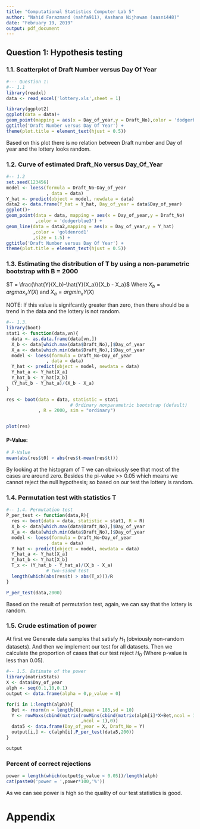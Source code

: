 ```yaml
---
title: "Computational Statistics Computer Lab 5"
author: "Nahid Farazmand (nahfa911), Aashana Nijhawan (aasni448)"
date: "February 19, 2019"
output: pdf_document
---
```

## Question 1: Hypothesis testing
### 1.1. Scatterplot of Draft Number versus Day Of Year
```r
#--- Question 1:
#-- 1.1
library(readxl)
data <- read_excel('lottery.xls',sheet = 1)

library(ggplot2)
ggplot(data = data)+
geom_point(mapping = aes(x = Day_of_year,y = Draft_No),color = 'dodgerblue3') + 
ggtitle('Draft Number versus Day Of Year') +
theme(plot.title = element_text(hjust = 0.5)) 
```

Based on this plot there is no relation between Draft number and Day of year and the lottery looks random.

### 1.2. Curve of estimated Draft_No versus Day_Of_Year
```r
#-- 1.2
set.seed(123456)
model <- loess(formula = Draft_No~Day_of_year
               , data = data)
Y_hat <- predict(object = model, newdata = data)
data2 <- data.frame(Y_hat = Y_hat, Day_of_year = data$Day_of_year)
ggplot()+
geom_point(data = data, mapping = aes(x = Day_of_year,y = Draft_No)
           ,color = 'dodgerblue3') +
geom_line(data = data2,mapping = aes(x = Day_of_year,y = Y_hat)
          ,color = 'goldenrod1'
          ,size = 1.5) + 
ggtitle('Draft Number versus Day Of Year') +
theme(plot.title = element_text(hjust = 0.5)) 

```

### 1.3. Estimating the distribution of T by using a non-parametric bootstrap with B = 2000
$T = \frac{\hat{Y}(X_b)-\hat{Y}(X_a)}{X_b - X_a}$ Where $X_b = argmax_xY(X)$ and $X_a = argmin_xY(X)$

NOTE: If this value is signifcantly greater than zero, then there should be a trend in the data and the lottery is not random.

```r
#-- 1.3. 
library(boot)
stat1 <- function(data,vn){
  data <- as.data.frame(data[vn,])
  X_b <- data[which.max(data$Draft_No),]$Day_of_year
  X_a <- data[which.min(data$Draft_No),]$Day_of_year
  model <- loess(formula = Draft_No~Day_of_year
               , data = data)
  Y_hat <- predict(object = model, newdata = data)
  Y_hat_a <- Y_hat[X_a]
  Y_hat_b <- Y_hat[X_b]
  (Y_hat_b - Y_hat_a)/(X_b - X_a)
}

res <- boot(data = data, statistic = stat1
                        # Ordinary nonparametric bootstrap (default)
            , R = 2000, sim = "ordinary")


plot(res)
```

#### P-Value:
```r
# P-Value
mean(abs(res$t0) < abs(res$t-mean(res$t)))
```

By looking at the histogram of T we can obviously see that most of the cases are around zero. Besides the pi-value >> 0.05 which means we cannot reject the null hypothesis; so based on our test the lottery is random.

### 1.4. Permutation test with statistics T
```r
#-- 1.4. Permutation test
P_per_test <- function(data,R){
  res <- boot(data = data, statistic = stat1, R = R)
  X_b <- data[which.max(data$Draft_No),]$Day_of_year
  X_a <- data[which.min(data$Draft_No),]$Day_of_year
  model <- loess(formula = Draft_No~Day_of_year
               , data = data)
  Y_hat <- predict(object = model, newdata = data)
  Y_hat_a <- Y_hat[X_a]
  Y_hat_b <- Y_hat[X_b]
  T_x <- (Y_hat_b - Y_hat_a)/(X_b - X_a)
               # two-sided test
  length(which(abs(res$t) > abs(T_x)))/R
}

P_per_test(data,2000)

```

Based on the result of permutation test, again, we can say that the lottery is random.

### 1.5. Crude estimation of power
At first we Generate data samples that satisfy $H_1$ (obviously non-random datasets). And then we implement our test for all datasets. Then we calculate the proportion of cases that our test reject $H_0$ (Where p-value is less than 0.05).
```r
#-- 1.5. Estimate of the power
library(matrixStats)
X <- data$Day_of_year
alph <- seq(0.1,10,0.1)
output <- data.frame(alpha = 0,p_value = 0)

for(i in 1:length(alph)){
  Bet <- rnorm(n = length(X),mean = 183,sd = 10)
  Y <- rowMaxs(cbind(matrix(rowMins(cbind(matrix(alph[i]*X+Bet,ncol = 1),366))
                            ,ncol = 1),0))
  data5 <- data.frame(Day_of_year = X, Draft_No = Y)
  output[i,] <- c(alph[i],P_per_test(data5,200))
}

output
```

### Percent of correct rejections
```r
power = length(which(output$p_value < 0.05))/length(alph)
cat(paste0('power = ',power*100,'%'))
```

As we can see power is high so the quality of our test statistics is good.

# Appendix
```r
```
